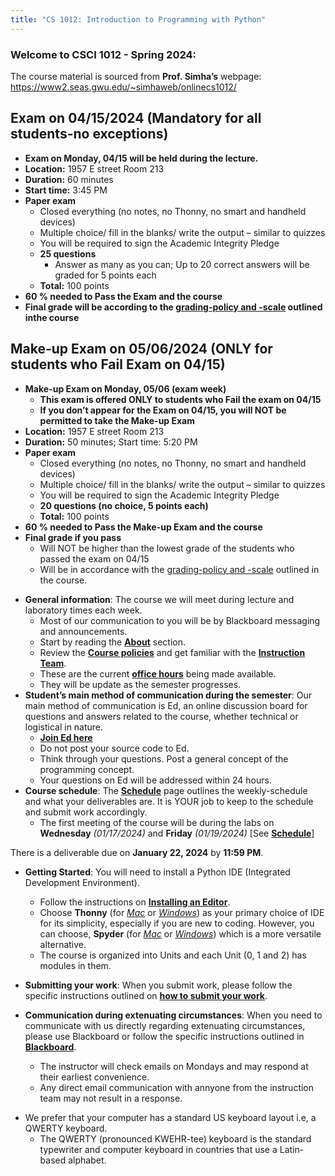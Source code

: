 ```yaml
---
title: "CS 1012: Introduction to Programming with Python"
---
```


### Welcome to CSCI 1012 - Spring 2024:

:::{.callout-caution title="Cource Content" collapse="false"}
The course material is sourced from **Prof. Simha's** webpage: <https://www2.seas.gwu.edu/~simhaweb/onlinecs1012/>
:::

:::{.callout-note}
## Exam on 04/15/2024 (Mandatory for all students-no exceptions)
- **Exam on Monday, 04/15 will be held during the lecture.**
- **Location:** 1957 E street Room 213 
- **Duration:** 60 minutes 
- **Start time:** 3:45 PM
- **Paper exam**
    - Closed everything (no notes, no Thonny, no smart and handheld devices)
    - Multiple choice/ fill in the blanks/ write the output – similar to quizzes
    - You will be required to sign the Academic Integrity Pledge
    - **25 questions**
        - Answer as many as you can; Up to 20 correct answers will be graded for 5 points each
    -  **Total:** 100 points
- **60 % needed to Pass the Exam and the course**
- **Final grade will be according to the [grading-policy and -scale](course-policies.qmd) outlined inthe course**
:::

:::{.callout-note}
## Make-up Exam on 05/06/2024 (ONLY for students who Fail Exam on 04/15)
- **Make-up Exam on Monday, 05/06 (exam week)**
    - **This exam is offered ONLY to students who Fail the exam on 04/15**
    - **If you don’t appear for the Exam on 04/15, you will NOT be permitted to take the Make-up Exam** 
- **Location:** 1957 E street Room 213 
- **Duration:** 50 minutes; Start time: 5:20 PM
- **Paper exam**
    - Closed everything (no notes, no Thonny, no smart and handheld devices)
    - Multiple choice/ fill in the blanks/ write the output – similar to quizzes
    - You will be required to sign the Academic Integrity Pledge
    - **20 questions (no choice, 5 points each)**
    - **Total:** 100 points
- **60 % needed to Pass the Make-up Exam and the course**
- **Final grade if you pass** 
    - Will NOT be higher than the lowest grade of the students who passed the exam on 04/15
    - Will be in accordance with the [grading-policy and -scale](course-policies.qmd) outlined in the course.
:::

<!-- :::{.callout-note}
## Mid Semester Survey
- Please take a few moments to complete the Mid-Semester Survey for our course before **Saturday 03/30/2024** by **11:59 PM**. 

- Your input will help us understand if you need advising regarding a minor in Computer Science. Plus, here's some extra incentive: filling out the survey will count as one of your quizzes for the course, and you'll earn 10 points!

- Scan the QR code below or click [here](https://docs.google.com/forms/d/e/1FAIpQLSfDnmqZVCGIu28xacTCAEaazVbNQRp35XHTQ0GNk7LB6FGnmA/viewform?usp=sf_link) to access the survey:

    ![](./media/advising/CS1012-Spring2024_MidSemSurvey.png){width="30%"}
::: -->

<!-- :::{.callout-important title="Make-up Quiz (03/04/2024)" icon="false"}
**Make-up Quiz for all students on Monday, 03/04/2024**

- A make-up quiz will be given to all students during the lecture on **Monday, 03/04/2024**
- The quiz will be for the **duration of 15 mins**.
- The quiz will start at the beginning of the lecture time and end in **15 mins**.
    - You should not have any mobile devices (_laptops, cell phones, iPads, other smart devices etc_) in your possession during your quiz.
- You should return the quiz to the proctors or the professor and cannot hold on to it once done.

**Format of the make-up quiz**

- The Quiz will be in same format as the quizzes offered during labs
    - The students will get to answer _4 questions_.
    - Each question will carry _2.5 points_.
    - You will not be using any IDE or accessing internet during the quiz.

**The make-up quiz is being given under the following conditions**

- The quiz score can count toward one missed quiz until **03/08/2024** <u>OR</u> the lowest score on a quiz until **03/08/2024**, if you get a better score.
- The make-up is only valid until **03/08/2024**; it will not count toward any quiz from thereon until the end of the course.

**The four lowest quizzes will still be dropped before the final grade.**

**The regular lab quiz on Wednesday and Friday this week will still be given out.**
::: -->

- **General information**: The course we will meet during lecture and laboratory times each week.
    - Most of our communication to you will be by Blackboard messaging and announcements.
    - Start by reading the [**About**](about.qmd) section. 
    - Review the [**Course policies**](course-policies.qmd) and get familiar with the [**Instruction Team**](instructors.qmd).
    - These are the current [**office hours**](about.qmd#office-hours) being made available. 
    - They will be update as the semester progresses.

- **Student's main method of communication during the semester**: Our main method of communication is Ed, an online discussion board for questions and answers related to the course, whether technical or logistical in nature.
    - [**Join Ed here**](https://edstem.org/us/join/aNhz9P)
    - Do not post your source code to Ed. 
    - Think through your questions. Post a general concept of the programming concept. 
    - Your questions on Ed will be addressed within 24 hours.

- **Course schedule**: The [**Schedule**](schedule.qmd) page outlines the weekly-schedule and what your deliverables are. It is YOUR job to keep to the schedule and submit work accordingly.
    - The first meeting of the course will be during the labs on **Wednesday** _(01/17/2024)_ and **Friday** _(01/19/2024)_ [See [**Schedule**](schedule.qmd)]
    
:::{.callout-warning}
There is a deliverable due on **January  22, 2024** by **11:59 PM**.
:::

- **Getting Started**: You will need to install a Python IDE (Integrated Development Environment).
    - Follow the instructions on [**Installing an Editor**](units/unit0/editor.qmd).
    - Choose **Thonny** (for [_Mac_](units/unit0/guides/thonny-mac.qmd) or [_Windows_](units/unit0/guides/thonny-windows.qmd)) as your primary choice of IDE for its simplicity, especially if you are new to coding. However, you can choose, **Spyder** (for [_Mac_](units/unit0/guides/anaconda-mac.qmd) or [_Windows_](units/unit0/guides/anaconda-windows.qmd)) which is a more versatile alternative. 
    - The course is organized into Units and each Unit (0, 1 and 2) has modules in them. 

- **Submitting your work**: When you submit work, please follow the specific instructions outlined on [**how to submit your work**](submit-remember.qmd).

- **Communication during extenuating circumstances**: When you need to communicate with us directly regarding extenuating circumstances, please use Blackboard or follow the specific instructions outlined in [**Blackboard**](https://blackboard.gwu.edu).
    - The instructor will check emails on Mondays and may respond at their earliest convenience. 
    - Any direct email communication with annyone from the instruction team may not result in a response.

:::{.callout-important}
<!-- - Our staff is limiting the use of Linux OS-based laptops and cannot support them this semester.  -->
- We prefer that your computer has a standard US keyboard layout i.e, a QWERTY keyboard. 
    - The QWERTY (pronounced KWEHR-tee) keyboard is the standard typewriter and computer keyboard in countries that use a Latin-based alphabet.
:::

